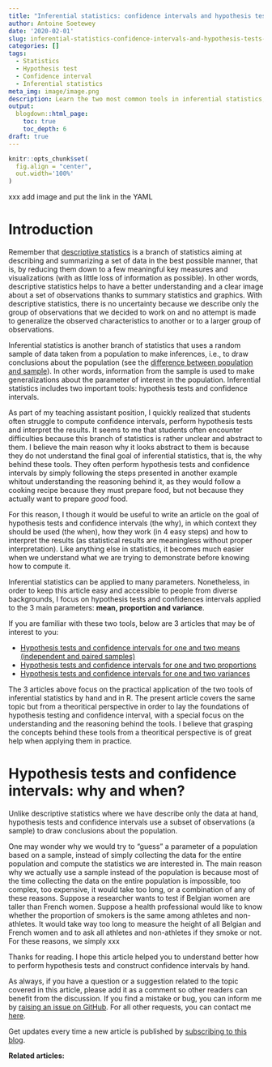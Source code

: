 ```yaml
---
title: "Inferential statistics: confidence intervals and hypothesis tests explained in 4 easy steps"
author: Antoine Soetewey
date: '2020-02-01'
slug: inferential-statistics-confidence-intervals-and-hypothesis-tests-explained-in-4-easy-steps
categories: []
tags:
  - Statistics
  - Hypothesis test
  - Confidence interval
  - Inferential statistics
meta_img: image/image.png
description: Learn the two most common tools in inferential statistics, confidence intervals and hypothesis tests, by following the four easy steps detailed in this article.
output:
  blogdown::html_page:
    toc: true
    toc_depth: 6
draft: true
---
```


```r
knitr::opts_chunk$set(
  fig.align = "center",
  out.width='100%'
)
```

xxx add image and put the link in the YAML

# Introduction

Remember that [descriptive statistics](/blog/descriptive-statistics-by-hand/) is a branch of statistics aiming at describing and summarizing a set of data in the best possible manner, that is, by reducing them down to a few meaningful key measures and visualizations (with as little loss of information as possible). In other words, descriptive statistics helps to have a better understanding and a clear image about a set of observations thanks to summary statistics and graphics. With descriptive statistics, there is no uncertainty because we describe only the group of observations that we decided to work on and no attempt is made to generalize the observed characteristics to another or to a larger group of observations.

Inferential statistics is another branch of statistics that uses a random sample of data taken from a population to make inferences, i.e., to draw conclusions about the population (see the [difference between population and sample](/blog/what-is-the-difference-between-population-and-sample/)). In other words, information from the sample is used to make generalizations about the parameter of interest in the population. Inferential statistics includes two important tools: hypothesis tests and confidence intervals.

As part of my teaching assistant position, I quickly realized that students often struggle to compute confidence intervals, perform hypothesis tests and interpret the results. It seems to me that students often encounter difficulties because this branch of statistics is rather unclear and abstract to them. I believe the main reason why it looks abstract to them is because they do not understand the final goal of inferential statistics, that is, the why behind these tools. They often perform hypothesis tests and confidence intervals by simply following the steps presented in another example whitout understanding the reasoning behind it, as they would follow a cooking recipe because they must prepare food, but not because they actually want to prepare *good* food.

For this reason, I though it would be useful to write an article on the goal of hypothesis tests and confidence intervals (the why), in which context they should be used (the when), how they work (in 4 easy steps) and how to interpret the results (as statistical results are meaningless without proper interpretation). Like anything else in statistics, it becomes much easier when we understand what we are trying to demonstrate before knowing how to compute it.

Inferential statistics can be applied to many parameters. Nonetheless, in order to keep this article easy and accessible to people from diverse backgrounds, I focus on hypothesis tests and confidences intervals applied to the 3 main parameters: **mean, proportion and variance**.

If you are familiar with these two tools, below are 3 articles that may be of interest to you:

* [Hypothesis tests and confidence intervals for one and two means (independent and paired samples)](/blog/xxx/)
* [Hypothesis tests and confidence intervals for one and two proportions](/blog/xxx/)
* [Hypothesis tests and confidence intervals for one and two variances](/blog/xxx/)

The 3 articles above focus on the practical application of the two tools of inferential statistics by hand and in R. The present article covers the same topic but from a theoritical perspective in order to lay the foundations of hypothesis testing and confidence interval, with a special focus on the understanding and the reasoning behind the tools. I believe that grasping the concepts behind these tools from a theoritical perspective is of great help when applying them in practice.

# Hypothesis tests and confidence intervals: why and when?

Unlike descriptive statistics where we have describe only the data at hand, hypothesis tests and confidence intervals use a subset of observations (a sample) to draw conclusions about the population.

One may wonder why we would try to "guess" a parameter of a population based on a sample, instead of simply collecting the data for the entire population and compute the statistics we are interested in. The main reason why we actually use a sample instead of the population is because most of the time collecting the data on the entire population is impossible, too complex, too expensive, it would take too long, or a combination of any of these reasons. Suppose a researcher wants to test if Belgian women are taller than French women. Suppose a health professional would like to know whether the proportion of smokers is the same among athletes and non-athletes. It would take way too long to measure the height of all Belgian and French women and to ask all athletes and non-athletes if they smoke or not.
For these reasons, we simply xxx

Thanks for reading. I hope this article helped you to understand better how to perform hypothesis tests and construct confidence intervals by hand.

As always, if you have a question or a suggestion related to the topic covered in this article, please add it as a comment so other readers can benefit from the discussion. If you find a mistake or bug, you can inform me by <a href="https://github.com/AntoineSoetewey/statsandr/issues" target="_blank" rel="noopener">raising an issue on GitHub</a>. For all other requests, you can contact me [here](/contact/).

Get updates every time a new article is published by [subscribing to this blog](/subscribe/).

**Related articles:**

<script src="//rss.bloople.net/?url=https%3A%2F%2Fwww.statsandr.com%2Ftags%2Fstatistics%2Findex.xml&detail=-1&limit=5&showtitle=false&type=js"></script>
